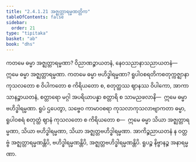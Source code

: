 ```yaml
---
title: "2.4.1.21 အဇ္ဈတ္တာရမ္မဏတ္တိက"
tableOfContents: false
sidebar:
  order: 21
type: "tipitaka"
basket: "ab"
book: "dhs"
---
```



<DynamicBreadcrumb />

<Division number="1436" book="dhs" e="ch" v="29" p="273">

<Paragraph number="2142" book="dhs">
ကတမေ ဓမ္မာ အဇ္ဈတ္တာရမ္မဏာ? ဝိညာဏဉ္စာယတနံ, နေဝသညာနာသညာယတနံ—  ဣမေ ဓမ္မာ အဇ္ဈတ္တာရမ္မဏာ.
</Paragraph>

</Division>
<Division number="1437" book="dhs" e="ch" v="29" p="273">

<Paragraph number="2143" book="dhs">
ကတမေ ဓမ္မာ ဗဟိဒ္ဓါရမ္မဏာ? ရူပါဝစရတိကစတုက္ကဇ္ဈာနာ ကုသလတော စ ဝိပါကတော စ ကိရိယတော စ, စတုတ္ထဿ ဈာနဿ ဝိပါကော, အာကာသာနဉ္စာယတနံ, စတ္တာရော မဂ္ဂါ အပရိယာပန္နာ စတ္တာရိ စ သာမညဖလာနိ—  ဣမေ ဓမ္မာ ဗဟိဒ္ဓါရမ္မဏာ. ရူပံ ဌပေတွာ, သဗ္ဗေဝ ကာမာဝစရာ ကုသလာကုသလာဗျာကတာ ဓမ္မာ, ရူပါဝစရံ စတုတ္ထံ ဈာနံ ကုသလတော စ ကိရိယတော စ—  ဣမေ ဓမ္မာ သိယာ အဇ္ဈတ္တာရမ္မဏာ, သိယာ ဗဟိဒ္ဓါရမ္မဏာ, သိယာ အဇ္ဈတ္တဗဟိဒ္ဓါရမ္မဏာ. အာကိဉ္စညာယတနံ န ဝတ္တဗ္ဗံ အဇ္ဈတ္တာရမ္မဏန္တိပိ, ဗဟိဒ္ဓါရမ္မဏန္တိပိ, အဇ္ဈတ္တဗဟိဒ္ဓါရမ္မဏန္တိပိ. ရူပဉ္စ နိဗ္ဗာနဉ္စ အနာရမ္မဏာ.
</Paragraph>
</Division>